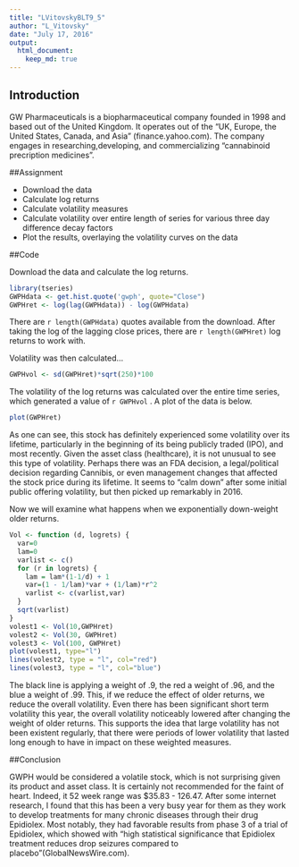 ```yaml
---
title: "LVitovskyBLT9_5"
author: "L_Vitovsky"
date: "July 17, 2016"
output: 
  html_document:
    keep_md: true
---
```


## Introduction

GW Pharmaceuticals is a biopharmaceutical company founded in 1998 and based out of the United Kingdom.  It operates out of the "UK, Europe, the United States, Canada, and Asia" (finance.yahoo.com).  The company engages in researching,developing, and commercializing "cannabinoid precription medicines".

##Assignment

  * Download the data
  * Calculate log returns
  * Calculate volatility measures
  * Calculate volatility over entire length of series for various three day difference decay factors
  * Plot the results, overlaying the volatility curves on the data
  
  
##Code

Download the data and calculate the log returns.
  
  
```r
library(tseries)
GWPHdata <- get.hist.quote('gwph', quote="Close")
GWPHret <- log(lag(GWPHdata)) - log(GWPHdata)


```

There are `r length(GWPHdata)` quotes available from the download.  After taking the log of the lagging close prices, there are `r length(GWPHret)` log returns to work with.

Volatility was then calculated...

```r
GWPHvol <- sd(GWPHret)*sqrt(250)*100

```

The volatility of the log returns was calculated over the entire time series, which generated a value of `r GWPHvol` .  A plot of the data is below.

```r
plot(GWPHret)
```

As one can see, this stock has definitely experienced some volatility over its lifetime, particularly in the beginning of its being publicly traded (IPO), and most recently.  Given the asset class (healthcare), it is not unusual to see this type of volatility.  Perhaps there was an FDA decision, a legal/political decision regarding Cannibis, or even management changes that affected the stock price during its lifetime.  It seems to "calm down" after some initial public offering volatility, but then picked up remarkably in 2016.

Now we will examine what happens when we exponentially down-weight older returns.


```r
Vol <- function (d, logrets) {
  var=0
  lam=0
  varlist <- c()
  for (r in logrets) {
    lam = lam*(1-1/d) + 1
    var=(1 - 1/lam)*var + (1/lam)*r^2
    varlist <- c(varlist,var)
  }
  sqrt(varlist)
}
volest1 <- Vol(10,GWPHret)
volest2 <- Vol(30, GWPHret)
volest3 <- Vol(100, GWPHret)
plot(volest1, type="l")
lines(volest2, type = "l", col="red")
lines(volest3, type = "l", col="blue")
```

The black line is applying a weight of .9, the red a weight of .96, and the blue a weight of .99.  This, if we reduce the effect of older returns, we reduce the overall volatility.  Even there has been significant short term volatility this year, the overall volatility noticeably lowered after changing the weight of older returns.   This supports the idea that large volatility has not been existent regularly, that there were periods of lower volatility that lasted long enough to have in impact on these weighted measures.

##Conclusion

GWPH would be considered a volatile stock, which is not surprising given its product and asset class.  It is certainly not recommended for the faint of heart.  Indeed, it 52 week range was $35.83 - 126.47.  After some internet research, I found that this has been a very busy year for them as they work to develop treatments for many chronic diseases through their drug Epidiolex.  Most notably, they had favorable results from phase 3 of a trial of Epidiolex, which showed with "high statistical significance that Epidiolex treatment reduces drop seizures compared to placebo"(GlobalNewsWire.com).
